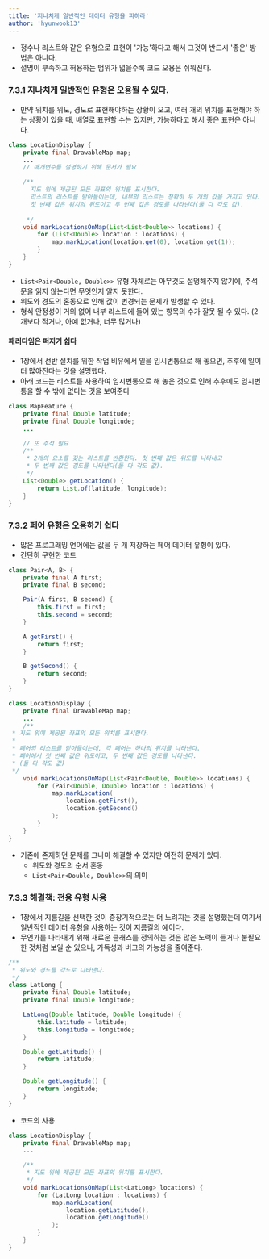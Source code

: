 ```yaml
---
title: '지나치게 일반적인 데이터 유형을 피하라'
author: 'hyunwook13'
---
```


- 정수나 리스트와 같은 유형으로 표현이 '가능'하다고 해서 그것이 반드시 '좋은' 방법은 아니다.
- 설명이 부족하고 허용하는 범위가 넓을수록 코드 오용은 쉬워진다.

### 7.3.1 지나치게 일반적인 유형은 오용될 수 있다.
- 만약 위치를 위도, 경도로 표현해야하는 상황이 오고, 여러 개의 위치를 표현해야 하는 상황이 있을 때, 배열로 표현할 수는 있지만, 가능하다고 해서 좋은 표현은 아니다.

```java incorrect
class LocationDisplay {
    private final DrawableMap map;
    ...
    // 매개변수를 설명하기 위해 문서가 필요

    /**
      지도 위에 제공된 모든 좌표의 위치를 표시한다.
      리스트의 리스트를 받아들이는데, 내부의 리스트는 정확히 두 개의 값을 가지고 있다.
      첫 번째 값은 위치의 위도이고 두 번째 값은 경도를 나타낸다(둘 다 각도 값). 
   
     */
    void markLocationsOnMap(List<List<Double>> locations) {
        for (List<Double> location : locations) {
            map.markLocation(location.get(0), location.get(1));
        }
    }
}
```

- `List<Pair<Double, Double>>` 유형 자체로는 아무것도 설명해주지 않기에, 주석문을 읽지 않는다면 무엇인지 알지 못한다.
- 위도와 경도의 혼동으로 인해 값이 변경되는 문제가 발생할 수 있다.
- 형식 안정성이 거의 없어 내부 리스트에 들어 있는 항목의 수가 잘못 될 수 있다. (2개보다 적거나, 아예 없거나, 너무 많거나)

#### 패러다임은 퍼지기 쉽다 
- 1장에서 선반 설치를 위한 작업 비유에서 일을 임시변통으로 해 놓으면, 추후에 일이 더 많아진다는 것을 설명했다.
- 아래 코드는 리스트를 사용하여 임시변통으로 해 놓은 것으로 인해 추후에도 임시변통을 할 수 밖에 없다는 것을 보여준다
```java incorrect
class MapFeature {
    private final Double latitude;
    private final Double longitude;
    ...

    // 또 주석 필요
    /**
     * 2개의 요소를 갖는 리스트를 반환한다. 첫 번째 값은 위도를 나타내고
     * 두 번째 값은 경도를 나타낸다(둘 다 각도 값).
     */
    List<Double> getLocation() {
        return List.of(latitude, longitude);
    }
}
```

### 7.3.2 페어 유형은 오용하기 쉽다
- 많은 프로그래밍 언어에는 값을 두 개 저장하는 페어 데이터 유형이 있다. 
- 간단히 구현한 코드
```java 
class Pair<A, B> {
    private final A first;
    private final B second;

    Pair(A first, B second) {
        this.first = first;
        this.second = second;
    }

    A getFirst() {
        return first;
    }

    B getSecond() {
        return second;
    }
}
```

```java incorrect
class LocationDisplay {
    private final DrawableMap map;
    ...
    /**
 * 지도 위에 제공된 좌표의 모든 위치를 표시한다.
 *
 * 페어의 리스트를 받아들이는데, 각 페어는 하나의 위치를 나타낸다.
 * 페어에서 첫 번째 값은 위도이고, 두 번째 값은 경도를 나타낸다.
 * (둘 다 각도 값)
 */
    void markLocationsOnMap(List<Pair<Double, Double>> locations) {
        for (Pair<Double, Double> location : locations) {
            map.markLocation(
                location.getFirst(),
                location.getSecond()
            );
        }
    }
}
```

- 기존에 존재하던 문제를 그나마 해결할 수 있지만 여전히 문제가 있다.
    - 위도와 경도의 순서 혼동
    - `List<Pair<Double, Double>>`의 의미

### 7.3.3 해결책: 전용 유형 사용
- 1장에서 지름길을 선택한 것이 중장기적으로는 더 느려지는 것을 설명했는데 여기서 일반적인 데이터 유형을 사용하는 것이 지름길의 예이다.
- 무언가를 나타내기 위해 새로운 클래스를 정의하는 것은 많은 노력이 들거나 불필요한 것처럼 보일 순 있으나, 가독성과 버그의 가능성을 줄여준다.

```java correct
/**
 * 위도와 경도를 각도로 나타낸다.
 */
class LatLong {
    private final Double latitude;
    private final Double longitude;

    LatLong(Double latitude, Double longitude) {
        this.latitude = latitude;
        this.longitude = longitude;
    }

    Double getLatitude() {
        return latitude;
    }

    Double getLongitude() {
        return longitude;
    }
}
```

- 코드의 사용
```java correct
class LocationDisplay {
    private final DrawableMap map;
    ...

    /**
     * 지도 위에 제공된 모든 좌표의 위치를 표시한다.
     */
    void markLocationsOnMap(List<LatLong> locations) {
        for (LatLong location : locations) {
            map.markLocation(
                location.getLatitude(),
                location.getLongitude()
            );
        }
    }
}
```